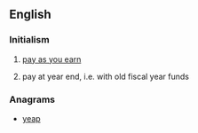 {{also|paye|payé}}

==English==
{{wikipedia}}

===Initialism===
{{rfc-header|Initialism}}
{{head|en|initialism}}

# {{lb|en|British}} [[pay as you earn]]
# {{lb|en|Canadian}} pay at year end, i.e. with old fiscal year funds

===Anagrams===
* [[yeap#English|yeap]]